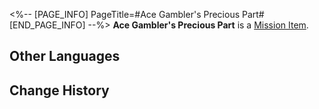 <%-- [PAGE_INFO]
PageTitle=#Ace Gambler's Precious Part#
[END_PAGE_INFO] --%>
{{Item Infobox
|id          = 140434
|image       = Item Ace Gambler's Precious Part.png
|type        = Mission Item
|invCategory = Missions
|rarity      = 4
|effect      = 
|description = A part given to you by an Intellitron guest known as the "Ace Gambler." It is said to contain a miniature transmitter that manipulates the outcome of the capsule machine, but it is no longer functional.
}}
{{Description|''"Don't frown all day. Put a smile on that face!"''}}
'''Ace Gambler's Precious Part''' is a [[Mission Item]].

==Other Languages==
{{Other Languages
|en   = Ace Gambler's Precious Part
|zhs  = 赌神的珍贵零件
|zht  = 賭神的珍貴零件
|ja   = ゴッド・ギャンブラーの貴重なパーツ
|ko   = 도박의 신의 진기한 부속품
|es   = Componente valioso del Dios del Juego
|fr   = Pièce précieuse du Dieu des paris
|ru   = Ценная деталь Бога Азарта
|th   = อะไหล่ล้ำค่าของเจ้าแห่งการเดิมพัน
|vi   = Linh Kiện Quý Giá Của Thần Bài
|de   = Das wertvolle Teil vom Gott des Glücksspiels
|id   = Komponen Berharga Dewa Judi
|pt   = Parte Preciosa do Ás das Apostas
}}

==Change History==
{{Change History|2.0}}